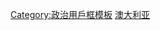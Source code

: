 {{Userbox
  |id= [[File:TorresStraitIslandsMap.png|70x50px]]
  |id-c= #D8E2EF
  |info= 这个用戶支持'''[[托雷斯海峡群岛|托雷斯海峡群岛独立]]'''。
  |info-c= #D8E2EF
  |info-s= 11
  |border-c= black
  |usercategory  = 支持托雷斯海峡群岛独立的维基人
}}
<noinclude>
[[Category:政治用戶框模板]]
[[Category:支持区域独立或拆分的维基人用户框模板|澳大利亚]]
</noinclude>